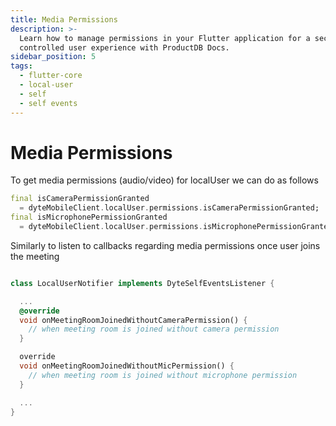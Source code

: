 ```yaml
---
title: Media Permissions
description: >-
  Learn how to manage permissions in your Flutter application for a secure and
  controlled user experience with ProductDB Docs.
sidebar_position: 5
tags:
  - flutter-core
  - local-user
  - self
  - self events
---
```


# Media Permissions

To get media permissions (audio/video) for localUser we can do as follows

```dart
final isCameraPermissionGranted
  = dyteMobileClient.localUser.permissions.isCameraPermissionGranted;
final isMicrophonePermissionGranted
  = dyteMobileClient.localUser.permissions.isMicrophonePermissionGranted;
```

Similarly to listen to callbacks regarding media permissions once user joins
the meeting

```dart

class LocalUserNotifier implements DyteSelfEventsListener {

  ...
  @override
  void onMeetingRoomJoinedWithoutCameraPermission() {
    // when meeting room is joined without camera permission
  }

  override
  void onMeetingRoomJoinedWithoutMicPermission() {
    // when meeting room is joined without microphone permission
  }

  ...
}
```

<head>
  <title>Flutter Core Media Permissions</title>
  <meta
    name="description"
    content="Learn how to manage permissions in your Flutter application for a secure and controlled user experience with ProductDB Docs."
  />
</head>
